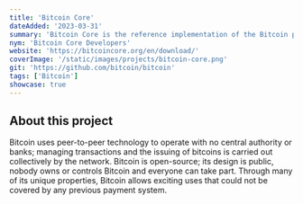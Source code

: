```yaml
---
title: 'Bitcoin Core'
dateAdded: '2023-03-31'
summary: 'Bitcoin Core is the reference implementation of the Bitcoin protocol.'
nym: 'Bitcoin Core Developers'
website: 'https://bitcoincore.org/en/download/'
coverImage: '/static/images/projects/bitcoin-core.png'
git: 'https://github.com/bitcoin/bitcoin'
tags: ['Bitcoin']
showcase: true
---
```


## About this project

Bitcoin uses peer-to-peer technology to operate with no central authority or
banks; managing transactions and the issuing of bitcoins is carried out
collectively by the network. Bitcoin is open-source; its design is public,
nobody owns or controls Bitcoin and everyone can take part. Through many of its
unique properties, Bitcoin allows exciting uses that could not be covered by any
previous payment system.
